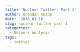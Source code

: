 ```yaml
---
title: 'Nuclear Twitter: Part 1'
author: Brendan Knapp
date: '2018-01-16'
slug: nuclear-twitter-part-1
categories:
  - Network Analysis
tags:
  - twitter
---
```


